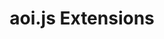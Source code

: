 ---
title: aoi.js Extensions
description: Unlock Limitless Possibilities with our aoi.js Extensions.
template: splash
head:
  - tag: meta
    attrs:
      name: "og:description"
      content: "Unlock Limitless Possibilities with aoi.js Extensions like aoi.panel or aoi.music."
hero:
  title: Unlock Limitless Possibilities with our aoi.js Extensions
  tagline: "Elevate Your Discord Bot Development with aoi.js – Empowering JavaScript Developers Like Never Before"
  image:
    file: /favicon.png
  actions:
    - text: Get Started
      link: guides/setup
      icon: rocket
      variant: primary
    - text: Showcase
      link: guides/setup
      icon: right-caret
---